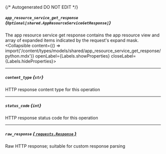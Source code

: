 {/* Autogenerated DO NOT EDIT  */}

##### `app_resource_service_get_response` *{`Optional[shared.AppResourceServiceGetResponse]`}*
The app resource service get response contains the app resource view and array of expanded items indicated by the request's expand mask.
<Collapsible content={() => import('/content/types/models/shared/app_resource_service_get_response/python.mdx')} openLabel={Labels.showProperties} closeLabel={Labels.hideProperties}>
</Collapsible>

---
##### `content_type` *{`str`}*
HTTP response content type for this operation

---
##### `status_code` *{`int`}*
HTTP response status code for this operation

---
##### `raw_response` [*{ `requests.Response` }*](https://requests.readthedocs.io/en/latest/api/#requests.Response)
Raw HTTP response; suitable for custom response parsing


